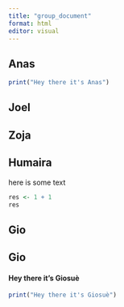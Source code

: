 ```yaml
---
title: "group_document"
format: html
editor: visual
---
```


## Anas

```r
print("Hey there it's Anas")
```

## Joel

## Zoja

## Humaira

here is some text

```r
res <- 1 + 1
res
```

## Gio

## Gio

#### Hey there it's Giosuè

```r
print("Hey there it's Giosuè")
```
